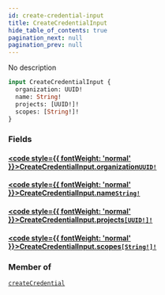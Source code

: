 ```yaml
---
id: create-credential-input
title: CreateCredentialInput
hide_table_of_contents: true
pagination_next: null
pagination_prev: null
---
```








No description

```graphql
input CreateCredentialInput {
  organization: UUID!
  name: String!
  projects: [UUID!]!
  scopes: [String!]!
}
```


### Fields

#### [<code style={{ fontWeight: 'normal' }}>CreateCredentialInput.<b>organization</b></code>](#)<Bullet />[`UUID!`](/scalars/uuid) <Badge class="secondary" text="non-null"/> <Badge class="secondary" text="scalar"/>
> 
> 

#### [<code style={{ fontWeight: 'normal' }}>CreateCredentialInput.<b>name</b></code>](#)<Bullet />[`String!`](/scalars/string) <Badge class="secondary" text="non-null"/> <Badge class="secondary" text="scalar"/>
> 
> 

#### [<code style={{ fontWeight: 'normal' }}>CreateCredentialInput.<b>projects</b></code>](#)<Bullet />[`[UUID!]!`](/scalars/uuid) <Badge class="secondary" text="non-null"/> <Badge class="secondary" text="scalar"/>
> 
> 

#### [<code style={{ fontWeight: 'normal' }}>CreateCredentialInput.<b>scopes</b></code>](#)<Bullet />[`[String!]!`](/scalars/string) <Badge class="secondary" text="non-null"/> <Badge class="secondary" text="scalar"/>
> 
> 



### Member of

[`createCredential`](/mutations/create-credential)  <Badge class="secondary" text="mutation"/>




